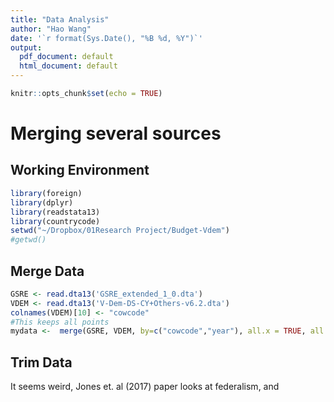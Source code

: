 ```yaml
---
title: "Data Analysis"
author: "Hao Wang"
date: '`r format(Sys.Date(), "%B %d, %Y")`'
output:
  pdf_document: default
  html_document: default
---
```


```r
knitr::opts_chunk$set(echo = TRUE)
```


# Merging several sources

## Working Environment 

```r
library(foreign)
library(dplyr)
library(readstata13)
library(countrycode)
setwd("~/Dropbox/01Research Project/Budget-Vdem")
#getwd()
```


## Merge Data

```r
GSRE <- read.dta13('GSRE_extended_1_0.dta')
VDEM <- read.dta13('V-Dem-DS-CY+Others-v6.2.dta')
colnames(VDEM)[10] <- "cowcode"
#This keeps all points
mydata <-  merge(GSRE, VDEM, by=c("cowcode","year"), all.x = TRUE, all.y = TRUE) 
```


## Trim Data 
It seems weird, Jones et. al (2017) paper looks at federalism, and 



